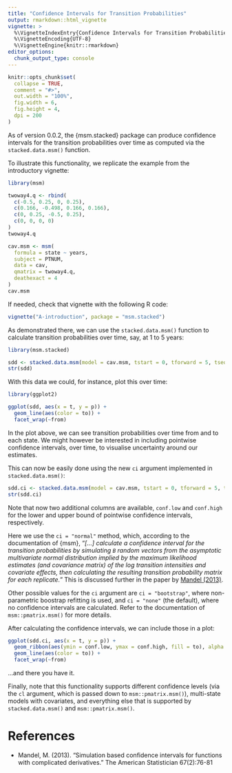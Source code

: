 ```yaml
---
title: "Confidence Intervals for Transition Probabilities"
output: rmarkdown::html_vignette
vignette: >
  %\VignetteIndexEntry{Confidence Intervals for Transition Probabilities}
  %\VignetteEncoding{UTF-8}
  %\VignetteEngine{knitr::rmarkdown}
editor_options: 
  chunk_output_type: console
---
```


```r
knitr::opts_chunk$set(
  collapse = TRUE,
  comment = "#>",
  out.width = "100%",
  fig.width = 6,
  fig.height = 4,
  dpi = 200
)
```

As of version 0.0.2, the {msm.stacked} package can produce confidence intervals for the transition probabilities over time as computed via the `stacked.data.msm()` function.

To illustrate this functionality, we replicate the example from the introductory vignette:

```r
library(msm)

twoway4.q <- rbind(
  c(-0.5, 0.25, 0, 0.25),
  c(0.166, -0.498, 0.166, 0.166),
  c(0, 0.25, -0.5, 0.25),
  c(0, 0, 0, 0)
)
twoway4.q

cav.msm <- msm(
  formula = state ~ years,
  subject = PTNUM,
  data = cav,
  qmatrix = twoway4.q,
  deathexact = 4
)
cav.msm
```

If needed, check that vignette with the following R code:

```r
vignette("A-introduction", package = "msm.stacked")
```

As demonstrated there, we can use the `stacked.data.msm()` function to calculate transition probabilities over time, say, at 1 to 5 years:

```r
library(msm.stacked)

sdd <- stacked.data.msm(model = cav.msm, tstart = 0, tforward = 5, tseqn = 20)
str(sdd)
```

With this data we could, for instance, plot this over time:

```r
library(ggplot2)

ggplot(sdd, aes(x = t, y = p)) +
  geom_line(aes(color = to)) +
  facet_wrap(~from)
```

In the plot above, we can see transition probabilities over time from and to each state.
We might however be interested in including pointwise confidence intervals, over time, to visualise uncertainty around our estimates.

This can now be easily done using the new `ci` argument implemented in `stacked.data.msm()`:

```r
sdd.ci <- stacked.data.msm(model = cav.msm, tstart = 0, tforward = 5, tseqn = 20, ci = "normal")
str(sdd.ci)
```

Note that now two additional columns are available, `conf.low` and `conf.high` for the lower and upper bound of pointwise confidence intervals, respectively.

Here we use the `ci = "normal"` method, which, according to the documentation of {msm}, "_[...] calculate a confidence interval for the transition probabilities by simulating `B` random vectors from the asymptotic multivariate normal distribution implied by the maximum likelihood estimates (and covariance matrix) of the log transition intensities and covariate effects, then calculating the resulting transition probability matrix for each replicate._"
This is discussed further in the paper by [Mandel (2013)](https://doi.org/10.1080/00031305.2013.783880).

Other possible values for the `ci` argument are `ci = "bootstrap"`, where non-parametric boostrap refitting is used, and `ci = "none"` (the default), where no confidence intervals are calculated.
Refer to the documentation of `msm::pmatrix.msm()` for more details.

After calculating the confidence intervals, we can include those in a plot:

```r
ggplot(sdd.ci, aes(x = t, y = p)) +
  geom_ribbon(aes(ymin = conf.low, ymax = conf.high, fill = to), alpha = 0.2) +
  geom_line(aes(color = to)) +
  facet_wrap(~from)
```

...and there you have it.

Finally, note that this functionality supports different confidence levels (via the `cl` argument, which is passed down to `msm::pmatrix.msm()`), multi-state models with covariates, and everything else that is supported by `stacked.data.msm()` and `msm::pmatrix.msm()`.

# References

* Mandel, M. (2013). "Simulation based confidence intervals for functions with complicated derivatives." The American Statistician 67(2):76-81
